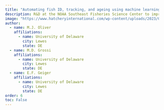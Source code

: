 ```yaml
---
title: "Automating fish ID, tracking, and ageing using machine learning"
description: R&D at the NOAA Southeast Fisheries Science Center to improve data processing efficiency <br> 2023-present
image: "https://www.hatcheryinternational.com/wp-content/uploads/2023/04/PAS.jpg"
author:
  - name: M.J. Oliver
    affiliations:
      - name: University of Delaware
        city: Lewes
        state: DE
  - name: M.D. Grossi
    affiliations:
      - name: University of Delaware
        city: Lewes
        state: DE
  - name: E.F. Geiger
    affiliations:
      - name: University of Delaware
        city: Lewes
        state: DE
order: 6
toc: False
---
```

